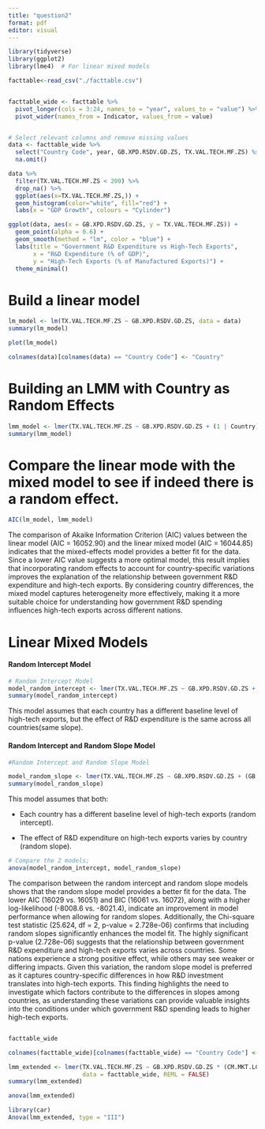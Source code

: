 ```yaml
---
title: "question2"
format: pdf
editor: visual
---
```


```r
library(tidyverse)
library(ggplot2)
library(lme4)  # For linear mixed models
```

```r
facttable<-read_csv("./facttable.csv")
```

```r

```

```r
facttable_wide <- facttable %>%
  pivot_longer(cols = 3:24, names_to = "year", values_to = "value") %>% 
  pivot_wider(names_from = Indicator, values_from = value)


```

```r

```

```r
# Select relevant columns and remove missing values
data <- facttable_wide %>%
  select("Country Code", year, GB.XPD.RSDV.GD.ZS, TX.VAL.TECH.MF.ZS) %>%
  na.omit()

```

```r
data %>% 
  filter(TX.VAL.TECH.MF.ZS < 200) %>% 
  drop_na() %>%  
  ggplot(aes(x=TX.VAL.TECH.MF.ZS,)) +
  geom_histogram(color="white", fill="red") +
  labs(x = "GDP Growth", colours = "Cylinder")
```

```r
ggplot(data, aes(x = GB.XPD.RSDV.GD.ZS, y = TX.VAL.TECH.MF.ZS)) +
  geom_point(alpha = 0.6) +
  geom_smooth(method = "lm", color = "blue") +
  labs(title = "Government R&D Expenditure vs High-Tech Exports",
       x = "R&D Expenditure (% of GDP)",
       y = "High-Tech Exports (% of Manufactured Exports)") +
  theme_minimal()


```

# Build a linear model

```r
lm_model <- lm(TX.VAL.TECH.MF.ZS ~ GB.XPD.RSDV.GD.ZS, data = data)
summary(lm_model)

```

```r
plot(lm_model)
```

```r
colnames(data)[colnames(data) == "Country Code"] <- "Country"

```

# Building an LMM with Country as Random Effects

```r
lmm_model <- lmer(TX.VAL.TECH.MF.ZS ~ GB.XPD.RSDV.GD.ZS + (1 | Country), data = data)
summary(lmm_model)

```

# Compare the linear mode with the mixed model to see if indeed there is a random effect.

```r
AIC(lm_model, lmm_model)

```

The comparison of Akaike Information Criterion (AIC) values between the linear model (AIC = 16052.90) and the linear mixed model (AIC = 16044.85) indicates that the mixed-effects model provides a better fit for the data. Since a lower AIC value suggests a more optimal model, this result implies that incorporating random effects to account for country-specific variations improves the explanation of the relationship between government R&D expenditure and high-tech exports. By considering country differences, the mixed model captures heterogeneity more effectively, making it a more suitable choice for understanding how government R&D spending influences high-tech exports across different nations.

# Linear Mixed Models

#### **Random Intercept Model**

```r
# Random Intercept Model
model_random_intercept <- lmer(TX.VAL.TECH.MF.ZS ~ GB.XPD.RSDV.GD.ZS + (1 | Country), data = data)
summary(model_random_intercept)

```

This model assumes that each country has a different baseline level of high-tech exports, but the effect of R&D expenditure is the same across all countries(same slope).

#### **Random Intercept and Random Slope Model**

```r
#Random Intercept and Random Slope Model

model_random_slope <- lmer(TX.VAL.TECH.MF.ZS ~ GB.XPD.RSDV.GD.ZS + (GB.XPD.RSDV.GD.ZS | Country), data = data)
summary(model_random_slope)

```

This model assumes that both:

-   Each country has a different baseline level of high-tech exports (random intercept).

-   The effect of R&D expenditure on high-tech exports varies by country (random slope).

```r
# Compare the 2 models;
anova(model_random_intercept, model_random_slope)

```

The comparison between the random intercept and random slope models shows that the random slope model provides a better fit for the data. The lower AIC (16029 vs. 16051) and BIC (16061 vs. 16072), along with a higher log-likelihood (-8008.6 vs. -8021.4), indicate an improvement in model performance when allowing for random slopes. Additionally, the Chi-square test statistic (25.624, df = 2, p-value = 2.728e-06) confirms that including random slopes significantly enhances the model fit. The highly significant p-value (2.728e-06) suggests that the relationship between government R&D expenditure and high-tech exports varies across countries. Some nations experience a strong positive effect, while others may see weaker or differing impacts. Given this variation, the random slope model is preferred as it captures country-specific differences in how R&D investment translates into high-tech exports. This finding highlights the need to investigate which factors contribute to the differences in slopes among countries, as understanding these variations can provide valuable insights into the conditions under which government R&D spending leads to higher high-tech exports.

```         
```

```r
facttable_wide
```

```r
colnames(facttable_wide)[colnames(facttable_wide) == "Country Code"] <- "Country"

```

```r
lmm_extended <- lmer(TX.VAL.TECH.MF.ZS ~ GB.XPD.RSDV.GD.ZS * (CM.MKT.LCAP.GD.ZS + EG.USE.ELEC.KH.PC + FS.AST.PRVT.GD.ZS + GC.TAX.TOTL.GD.ZS + IT.MLT.MAIN.P2 ) + (GB.XPD.RSDV.GD.ZS | Country), 
                     data = facttable_wide, REML = FALSE)
summary(lmm_extended)
```

```r
anova(lmm_extended)
```

```r
library(car)
Anova(lmm_extended, type = "III")
```
